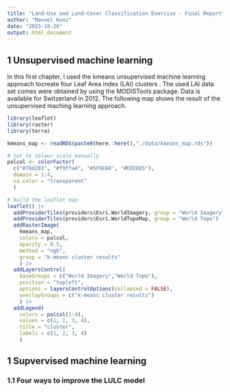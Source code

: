 ```yaml
---
title: "Land-Use and Land-Cover Classification Exercise - Final Report"
author: "Manuel Kunz"
date: "2023-10-26"
output: html_document
---
```


## 1 Unsupervised machine learning

In this first chapter, I used the kmeans unsupervised machine learning approach tocreate four Leaf Area index (LAI) clusters . The used LAI data set comes were obtained by using the MODISTools package. Data is available for Switzerland in 2012. The following map shows the result of the unsupervised maching learning approach.

```r
library(leaflet)
library(raster)
library(terra)

kmeans_map <- readRDS(paste0(here::here(),"./data/kmeans_map.rds"))

# set te colour scale manually
palcol <- colorFactor(
  c("#78d203", "#f9ffa4", "#5F9EA0", "#EEE0E5"),
  domain = 1:4,
  na.color = "transparent"
  )

# build the leaflet map
leaflet() |> 
  addProviderTiles(providers$Esri.WorldImagery, group = "World Imagery") |>
  addProviderTiles(providers$Esri.WorldTopoMap, group = "World Topo") |>
  addRasterImage(
    kmeans_map,
    colors = palcol,
    opacity = 0.5,
    method = "ngb",
    group = "k-means cluster results"
    ) |>
  addLayersControl(
    baseGroups = c("World Imagery","World Topo"),
    position = "topleft",
    options = layersControlOptions(collapsed = FALSE),
    overlayGroups = c("k-means cluster results")
    ) |>
  addLegend(
    colors = palcol(1:4),
    values = c(1, 2, 3, 4),
    title = "cluster",
    labels = c(1, 2, 3, 4)
    )
```



## 1 Supvervised machine learning
### 1.1 Four ways to improve the LULC model

